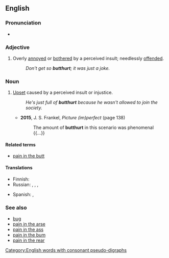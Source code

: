 ==English==

===Pronunciation===
* {{IPA|/ˈbʌtˌhɚt/|lang=en}}

===Adjective===
{{en-adj}}

# {{context|slang|lang=en}} Overly [[annoyed]] or [[bothered]] by a perceived insult; needlessly [[offended]].
#: ''Don't get so '''butthurt'''; it was just a joke.''

===Noun===
{{en-noun|-}}

# {{context|slang|lang=en}} [[upset|Upset]] caused by a perceived insult or injustice.
#: ''He's just full of '''butthurt''' because he wasn't allowed to join the society.''
#* '''2015''', J. S. Frankel, ''Picture (im)perfect'' (page 138)
#*: The amount of '''butthurt''' in this scenario was phenomenal {{...}}

====Related terms====
* [[pain in the butt]]

====Translations====
{{trans-top|(slang) upset caused by a perceived insult or injustice}}
* Finnish: {{t|fi|mielensäpahoitus}}
* Russian: {{t|ru|батхёрт|tr=}}, {{t|ru|баттхёрт|tr=}}, {{qualifier|partly}} {{t+|ru|фрустрация|tr=}}, {{t|ru|попоболь|f}}
{{trans-mid}}
* Spanish: {{t+|es|encabronado|m}}, {{t|es|enputado|m}}
{{trans-bottom}}

===See also===
* [[bug#Verb|bug]]
* [[pain in the arse]]
* [[pain in the ass]]
* [[pain in the bum]]
* [[pain in the rear]]
[[Category:English words with consonant pseudo-digraphs]]
